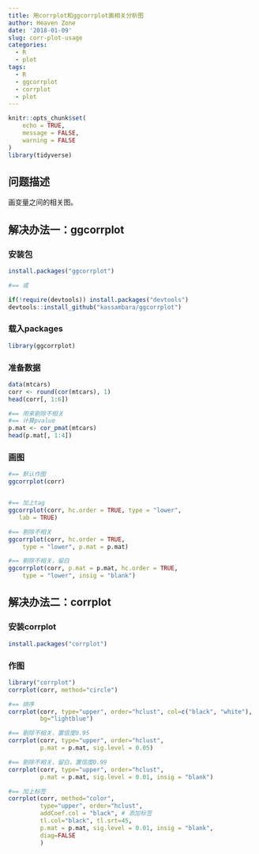 ```yaml
---
title: 用corrplot和ggcorrplot画相关分析图
author: Heaven Zone
date: '2018-01-09'
slug: corr-plot-usage
categories:
  - R
  - plot
tags:
  - R
  - ggcorrplot
  - corrplot
  - plot
---
```


```r
knitr::opts_chunk$set(
	echo = TRUE,
	message = FALSE,
	warning = FALSE
)
library(tidyverse)
```


## 问题描述

画变量之间的相关图。

## 解决办法一：ggcorrplot

### 安装包

```r
install.packages("ggcorrplot")

#== 或

if(!require(devtools)) install.packages("devtools")
devtools::install_github("kassambara/ggcorrplot")
```

### 载入packages

```r
library(ggcorrplot)
```
### 准备数据

```r
data(mtcars)
corr <- round(cor(mtcars), 1)
head(corr[, 1:6])

#== 用来剔除不相关
#== 计算pvalue
p.mat <- cor_pmat(mtcars)
head(p.mat[, 1:4])
```
### 画图

```r
#== 默认作图
ggcorrplot(corr)


#== 加上tag
ggcorrplot(corr, hc.order = TRUE, type = "lower",
   lab = TRUE)

#== 剔除不相关
ggcorrplot(corr, hc.order = TRUE,
    type = "lower", p.mat = p.mat)

#== 剔除不相关，留白
ggcorrplot(corr, p.mat = p.mat, hc.order = TRUE,
    type = "lower", insig = "blank")
```





## 解决办法二：corrplot

### 安装corrplot

```r
install.packages("corrplot")
```

### 作图

```r
library("corrplot")
corrplot(corr, method="circle")

#== 排序
corrplot(corr, type="upper", order="hclust", col=c("black", "white"),
         bg="lightblue")

#== 剔除不相关，置信度0.95
corrplot(corr, type="upper", order="hclust", 
         p.mat = p.mat, sig.level = 0.05)

#== 剔除不相关，留白，置信度0.99
corrplot(corr, type="upper", order="hclust", 
         p.mat = p.mat, sig.level = 0.01, insig = "blank")

#== 加上标签
corrplot(corr, method="color", 
         type="upper", order="hclust", 
         addCoef.col = "black", # 添加标签
         tl.col="black", tl.srt=45,
         p.mat = p.mat, sig.level = 0.01, insig = "blank", 
         diag=FALSE 
         )
```











